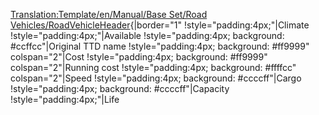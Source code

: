 <noinclude>[[Translation:Template/en/Manual/Base Set/Road Vehicles/RoadVehicleHeader]]</noinclude>{|border="1"
!style="padding:4px;"|Climate
!style="padding:4px;"|Available
!style="padding:4px; background: #ccffcc"|Original TTD name
!style="padding:4px; background: #ff9999" colspan="2"|Cost
!style="padding:4px; background: #ff9999" colspan="2"|Running cost
!style="padding:4px; background: #ffffcc" colspan="2"|Speed
!style="padding:4px; background: #ccccff"|Cargo
!style="padding:4px; background: #ccccff"|Capacity
!style="padding:4px;"|Life